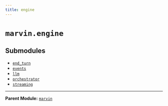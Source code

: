 ```yaml
---
title: engine
---
```


# `marvin.engine`

## Submodules
- [`end_turn`](marvin-engine-end_turn)
- [`events`](marvin-engine-events)
- [`llm`](marvin-engine-llm)
- [`orchestrator`](marvin-engine-orchestrator)
- [`streaming`](marvin-engine-streaming)

---

**Parent Module:** [`marvin`](marvin)
